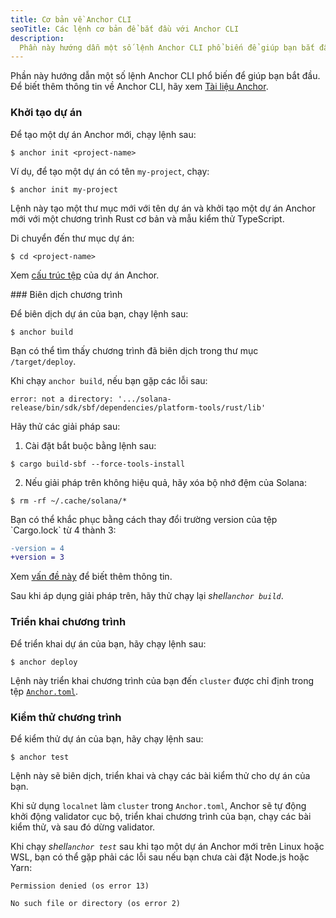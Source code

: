 ```yaml
---
title: Cơ bản về Anchor CLI
seoTitle: Các lệnh cơ bản để bắt đầu với Anchor CLI
description:
  Phần này hướng dẫn một số lệnh Anchor CLI phổ biến để giúp bạn bắt đầu.
---
```


Phần này hướng dẫn một số lệnh Anchor CLI phổ biến để giúp bạn bắt đầu. Để biết
thêm thông tin về Anchor CLI, hãy xem
[Tài liệu Anchor](https://www.anchor-lang.com/docs).

<Steps>
<Step>

### Khởi tạo dự án

Để tạo một dự án Anchor mới, chạy lệnh sau:

```terminal
$ anchor init <project-name>
```

Ví dụ, để tạo một dự án có tên `my-project`, chạy:

```terminal
$ anchor init my-project
```

Lệnh này tạo một thư mục mới với tên dự án và khởi tạo một dự án Anchor mới với
một chương trình Rust cơ bản và mẫu kiểm thử TypeScript.

Di chuyển đến thư mục dự án:

```terminal
$ cd <project-name>
```

Xem
[cấu trúc tệp](https://www.anchor-lang.com/docs/quickstart/local#project-file-structure)
của dự án Anchor.

</Step>

<Step>
### Biên dịch chương trình

Để biên dịch dự án của bạn, chạy lệnh sau:

```terminal
$ anchor build
```

Bạn có thể tìm thấy chương trình đã biên dịch trong thư mục `/target/deploy`.

<Callout type="warn">

Khi chạy `anchor build`, nếu bạn gặp các lỗi sau:

<Accordions>
<Accordion title="error: not a directory">

```
error: not a directory: '.../solana-release/bin/sdk/sbf/dependencies/platform-tools/rust/lib'
```

Hãy thử các giải pháp sau:

1. Cài đặt bắt buộc bằng lệnh sau:

```terminal
$ cargo build-sbf --force-tools-install
```

2. Nếu giải pháp trên không hiệu quả, hãy xóa bộ nhớ đệm của Solana:

```terminal
$ rm -rf ~/.cache/solana/*
```

</Accordion>

<Accordion title="lock file version 4 requires `-Znext-lockfile-bump">
Bạn có thể khắc phục bằng cách thay đổi trường version của tệp `Cargo.lock` từ 4 thành 3:

```diff title="Cargo.lock"
-version = 4
+version = 3
```

Xem [vấn đề này](https://github.com/solana-foundation/anchor/issues/3392) để
biết thêm thông tin.

</Accordion>

</Accordions>

Sau khi áp dụng giải pháp trên, hãy thử chạy lại _shell`anchor build`_.

</Callout>

</Step>
<Step>

### Triển khai chương trình

Để triển khai dự án của bạn, hãy chạy lệnh sau:

```terminal
$ anchor deploy
```

Lệnh này triển khai chương trình của bạn đến `cluster` được chỉ định trong tệp
[`Anchor.toml`](https://www.anchor-lang.com/docs/references/anchor-toml).

</Step>
<Step>

### Kiểm thử chương trình

Để kiểm thử dự án của bạn, hãy chạy lệnh sau:

```terminal
$ anchor test
```

<Callout>

Lệnh này sẽ biên dịch, triển khai và chạy các bài kiểm thử cho dự án của bạn.

Khi sử dụng `localnet` làm `cluster` trong `Anchor.toml`, Anchor sẽ tự động khởi
động validator cục bộ, triển khai chương trình của bạn, chạy các bài kiểm thử,
và sau đó dừng validator.

</Callout>

<Callout type="warn">

Khi chạy _shell`anchor test`_ sau khi tạo một dự án Anchor mới trên Linux hoặc
WSL, bạn có thể gặp phải các lỗi sau nếu bạn chưa cài đặt Node.js hoặc Yarn:

```
Permission denied (os error 13)
```

```
No such file or directory (os error 2)
```

</Callout>

</Step>
</Steps>
